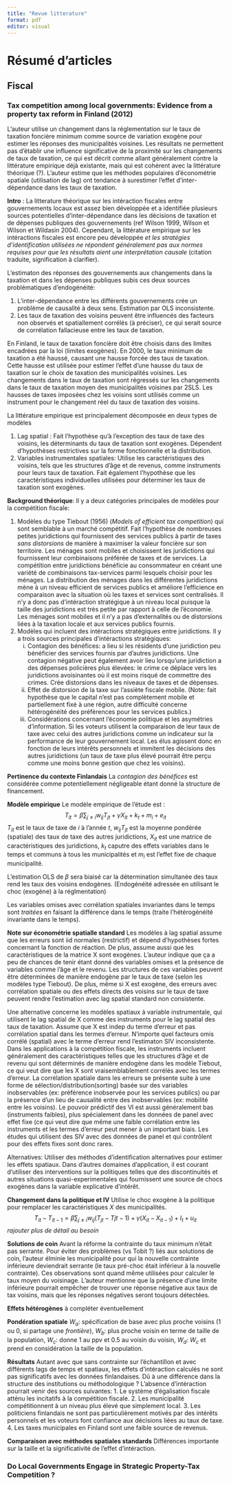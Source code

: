 ```yaml
---
title: "Revue litterature"
format: pdf
editor: visual
---
```


# Résumé d'articles

## Fiscal

### Tax competition among local governments: Evidence from a property tax reform in Finland (2012)

L'auteur utilise un changement dans la réglementation sur le taux de taxation foncière minimum comme source de variation exogène pour estimer les réponses des municipalités voisines. Les résultats ne permettent pas d'établir une influence significative de la proximité sur les changements de taux de taxation, ce qui est décrit comme allant généralement contre la littérature empirique déjà existante, mais qui est cohérent avec la littérature théorique (?). L'auteur estime que les méthodes populaires d'économétrie spatiale (utilisation de lag) ont tendance à surestimer l'effet d'inter-dépendance dans les taux de taxation.

**Intro** : La litterature théorique sur les intéraction fiscales entre gouvernements locaux est assez bien développée et a identifiée plusieurs sources potentielles d'inter-dépendance dans les décisions de taxation et de dépenses publiques des gouvernements (ref Wilson 1999, Wilson et Wilson et Wildasin 2004). Cependant, la littérature empirique sur les intéractions fiscales est encore peu développée *et les stratégies d'identification utilisées ne répondent généralement pas aux normes requises pour que les résultats aient une interprétation causale* (citation traduite, signification à clarifier).

L'estimaton des réponses des gouvernements aux changements dans la taxation et dans les dépenses publiques subis ces deux sources problématiques d'endogénéité:

1.  L'inter-dépendance entre les différents gouvernements crée un problème de causalité à deux sens. Estimation par OLS inconsistente.
2.  Les taux de taxation des voisins peuvent être influencés des facteurs non observés et spatiallement corrélés (à préciser), ce qui serait source de corrélation fallacieuse entre les taux de taxation.

En Finland, le taux de taxation foncière doit être choisis dans des limites encadrées par la loi (limites exogènes). En 2000, le taux minimum de taxation a été haussé, causant une hausse forcée des taux de taxation. Cette hausse est utilisée pour estimer l'effet d'une hausse du taux de taxation sur le choix de taxation des municipalités voisines. Les changements dans le taux de taxation sont régressés sur les changements dans le taux de taxation moyen des municipalités voisines par 2SLS. Les hausses de taxes imposées chez les voisins sont utilisés comme un instrument pour le changement réel du taux de taxation des voisins.

La littérature empirique est principalement décomposée en deux types de modèles

1.  Lag spatial : Fait l'hypothèse qu'à l'exception des taux de taxe des voisins, les déterminants du taux de taxation sont exogènes. Dépendent d'hypothèses restrictives sur la forme fonctionnelle et la distribution.
2.  Variables instrumentales spatiales: Utilise les caractéristiques des voisins, tels que les structures d'âge et de revenus, comme instruments pour leurs taux de taxation. Fait également l'hypothèse que les caractéristiques individuelles utilisées pour déterminer les taux de taxation sont exogènes.

**Background théorique**: Il y a deux catégories principales de modèles pour la compétition fiscale:

1.  Modèles du type Tiebout (1956) (*Models of efficient tax competition*) qui sont semblable à un marché compétitif. Fait l'hypothèse de nombreuses petites juridictions qui fournissent des services publics à partir de taxes *sans distorsions* de manière à maximiser la valeur foncière sur son territoire. Les ménages sont mobiles et choisissent les juridictions qui fournissent leur combinaisons préférée de taxes et de services. La compétition entre juridictions bénéficie au consommateur en créant une variété de combinaisons tax-services parmi lesquels choisir pour les ménages. La distribution des ménages dans les différentes juridictions mène à un niveau efficient de services publics et améliore l'efficience en comparaison avec la situation où les taxes et services sont centralisés. Il n'y a donc pas d'intéraction stratégique à un niveau local puisque la taille des juridictions est très petite par rapport à celle de l'économie. Les ménages sont mobiles et il n'y a pas d'externalités ou de distorsions liées à la taxation locale et aux services publics fournis.
2.  Modèles qui incluent des intéractions stratégiques entre juridictions. Il y a trois sources principales d'intéractions stratégiques:
    i.  Contagion des bénéfices: a lieu si les résidents d'une juridiction peu bénéficier des services fournis par d'autres juridictions. Une contagion négative peut également avoir lieu lorsqu'une juridiction a des dépenses policières plus élevées: le crime ce déplace vers les juridictions avoisinantes où il est moins risqué de commettre des crimes. Crée distorsions dans les niveaux de taxes et de dépenses.
    ii. Effet de distorsion de la taxe sur l'assiète fiscale mobile. (Note: fait hypothèse que le capital n'est pas complètement mobile et partiellement fixé à une région, autre difficulté concerne hétérogénéité des préférences pour les services publics.)
    iii. Considérations concernant l'économie politique et les asymétries d'information. Si les voteurs utilisent la comparaison de leur taux de taxe avec celui des autres juridictions comme un indicateur sur la performance de leur gouvernement local. Les élus agissent donc en fonction de leurs intérêts personnels et immitent les décisions des autres juridictions (un taux de taxe plus élevé pourrait être perçu comme une moins bonne gestion que chez les voisins).

**Pertinence du contexte Finlandais** La *contagion des bénéfices* est considérée comme potentiellement négligeable étant donné la structure de financement.

**Modèle empirique** Le modèle empirique de l'étude est : 
$$T_{it} = \beta \sum_{j\neq i} w_{ij} T_{jt} + \gamma X_{it} + k_t + m_i + e_{it}$$
$T_{it}$ est le taux de taxe de $i$ à l'année $t$, $w_{ij}T_{jt}$ est la moyenne pondérée (spatiale) des taux de taxe des autres juridictions, $X_{it}$ est une matrice de caractéristiques des juridictions, $k_t$ caputre des effets variables dans le temps et communs à tous les municipalités et $m_i$ est l'effet fixe de chaque municipalité.

L'estimation OLS de $\beta$ sera biaisé car la détermination simultanée des taux rend les taux des voisins endogènes. (Endogénéité adressée en utilisant le choc (exogène) à la réglmentation)

Les variables omises avec corrélation spatiales invariantes dans le temps sont *traitées* en faisant la différence dans le temps (traite l'hétérogénéité invariante dans le temps).

**Note sur économétrie spatialle standard** Les modèles à lag spatial assume que les erreurs sont iid normales (restrictif) et dépend d'hypothèses fortes concernant la fonction de réaction. De plus, assume aussi que les caractéristiques de la matrice X sont exogènes. L'auteur indique que ça a peu de chances de tenir étant donné des variables omises et la présence de variables comme l'âge et le revenu. Les structures de ces variables peuvent être déterminées de manière endogène par le taux de taxe (selon les modèles type Tiebout). De plus, même si X est exogène, des erreurs avec corrélation spatiale ou des effets directs des voisins sur le taux de taxe peuvent rendre l'estimation avec lag spatial standard non consistente.

Une alternative concerne les modèles spatiaux à variable instrumentale, qui utilisent le lag spatial de X comme des instruments pour le lag spatial des taux de taxation. Assume que X est indep du terme d'erreur et pas corrélation spatial dans les termes d'erreur. N'importe quel facteurs omis corrélé (spatial) avec le terme d'erreur rend l'estimaton SIV inconsistente. Dans les applications à la compétition fiscale, les instruments incluent généralement des caractéristiques telles que les structures d'âge et de revenu qui sont déterminés de manière endogène dans les modèle Tiebout, ce qui veut dire que les X sont vraisemblablement corrélés avec les termes d'erreur.  La corrélation spatiale dans les erreurs se présente suite à une forme de sélection/distribution(sorting) basée sur des variables inobservables (ex: préférence inobservée pour les services publics) ou par la présence d'un lieu de causalité entre des inobservables (ex: mobilité entre les voisins). Le pouvoir prédictif des VI est aussi généralement bas (instruments faibles), plus spécialement dans les données de panel avec effet fixe (ce qui veut dire que même une faible corrélation entre les instruments et les termes d'erreur peut mener à un important biais. Les études qui utilisent des SIV avec des données de panel et qui contrôlent pour des effets fixes sont donc rares.

Alternatives: Utiliser des méthodes d'identification alternatives pour estimer les effets spatiaux. Dans d'autres domaines d'application, il est courant d'utiliser des interventions sur la politiques telles que des discontinuités et autres situations quasi-experimentales qui fournissent une source de chocs exogènes dans la variable explicative d'intérêt.

**Changement dans la politique et IV**
Utilise le choc exogène à la politique pour remplacer les caractéristiques $X$ des municipalités.
$$T_{it} - T_{it-1} = \beta \sum_{j\neq i} w_{ij}(T_{jt} - T{jt-1}) + \gamma(X_{it} - X_{it-1}) + I_t + u_{it}$$
*rajouter plus de détail au besoin*

**Solutions de coin**
Avant la réforme la contrainte du taux minimum n'était pas serrante. Pour éviter des problèmes (vs Tobit ?) liés aux solutions de coin, l'auteur élminie les municipalité pour qui la nouvelle contrainte inférieure deviendrait serrante (le taux pré-choc était inférieur à la nouvelle contrainte). Ces observations sont quand même utilisées pour calculer le taux moyen du voisinage. L'auteur mentionne que la présence d'une limite inférieure pourrait empêcher de trouver une réponse négative aux taux de tax voisins, mais que les réponses négatives seront toujours détectées.

**Effets hétérogènes** à compléter éventuellement

**Pondération spatiale**
$W_a$: spécification de base avec plus proche voisins (1 ou 0, si partage une *frontière*), $W_b$: plus proche voisin en terme de taille de la population, $W_c$: donne 1 au ppv et 0.5 au voisin du voisin, $W_d$: $W_c$ et prend en considération la taille de la population.

**Résultats**
Autant avec que sans contrainte sur l'échantillon et avec différents lags de temps et spatiaux, les effets d'intéraction calculés ne sont pas significatifs avec les données finlandaises. Dû à une différence dans la structure des institutions ou méthodologique ? L'absence d'intéraction pourrait venir des sources suivantes:
1. Le système d'égalisation fiscale atténu les incitatifs à la compétition fiscale.
2. Les municipalité compétitionnent à un niveau plus élevé que simplement local.
3. Les politiciens finlandais ne sont pas particulièrement motivés par des intérêts personnels et les voteurs font confiance aux décisions liées au taux de taxe.
4. Les taxes municipales en Finland sont une faible source de revenus.

**Comparaison avec méthodes spatiales standards**
Différences importante sur la taille et la significativité de l'effet d'intéraction.


### Do Local Governments Engage in Strategic Property-Tax Competition ?


